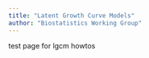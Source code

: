 ```yaml
---
title: "Latent Growth Curve Models"
author: "Biostatistics Working Group"
---
```


test page for lgcm howtos